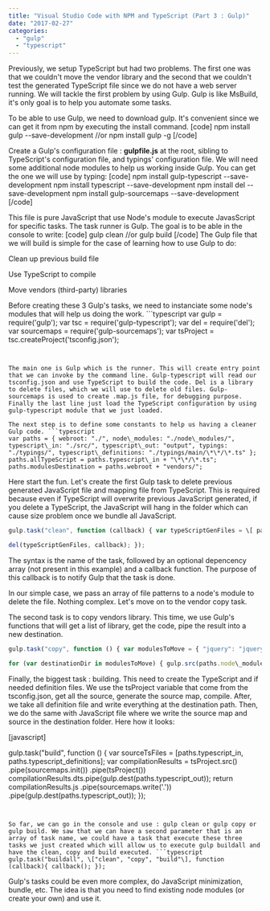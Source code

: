 ```yaml
---
title: "Visual Studio Code with NPM and TypeScript (Part 3 : Gulp)"
date: "2017-02-27"
categories: 
  - "gulp"
  - "typescript"
---
```


Previously, we setup TypeScript but had two problems. The first one was that we couldn't move the vendor library and the second that we couldn't test the generated TypeScript file since we do not have a web server running. We will tackle the first problem by using Gulp. Gulp is like MsBuild, it's only goal is to help you automate some tasks.

To be able to use Gulp, we need to download gulp. It's convenient since we can get it from npm by executing the install command. \[code\] npm install gulp --save-development //or npm install gulp -g \[/code\]

Create a Gulp's configuration file : **gulpfile.js** at the root, sibling to TypeScript's configuration file, and typings' configuration file. We will need some additional node modules to help us working inside Gulp. You can get the one we will use by typing: \[code\] npm install gulp-typescript --save-development npm install typescript --save-development npm install del --save-development npm install gulp-sourcemaps --save-development \[/code\]

This file is pure JavaScript that use Node's module to execute JavasScript for specific tasks. The task runner is Gulp. The goal is to be able in the console to write: \[code\] gulp clean //or gulp build \[/code\] The Gulp file that we will build is simple for the case of learning how to use Gulp to do:

Clean up previous build file

Use TypeScript to compile

Move vendors (third-party) libraries

Before creating these 3 Gulp's tasks, we need to instanciate some node's modules that will help us doing the work. ```typescript
var gulp = require('gulp'); var tsc = require('gulp-typescript'); var del = require('del'); var sourcemaps = require('gulp-sourcemaps'); var tsProject = tsc.createProject('tsconfig.json'); 
``` 


The main one is Gulp which is the runner. This will create entry point that we can invoke by the command line. Gulp-typescript will read our tsconfig.json and use TypeScript to build the code. Del is a library to delete files, which we will use to delete old files. Gulp-sourcemaps is used to create .map.js file, for debugging purpose. Finally the last line just load the TypeScript configuration by using gulp-typescript module that we just loaded.

The next step is to define some constants to help us having a cleaner Gulp code. ```typescript
var paths = { webroot: "./", node\_modules: "./node\_modules/", typescript\_in: "./src/", typescript\_out: "output", typings: "./typings/", typescript\_definitions: "./typings/main/\*\*/\*.ts" }; paths.allTypeScript = paths.typescript\_in + "\*\*/\*.ts"; paths.modulesDestination = paths.webroot + "vendors/"; 
``` 


Here start the fun. Let's create the first Gulp task to delete previous generated JavaScript file and mapping file from TypeScript. This is required because even if TypeScript will overwrite previous JavaScript generated, if you delete a TypeScript, the JavaScript will hang in the folder which can cause size problem once we bundle all JavaScript.

```typescript
gulp.task("clean", function (callback) { var typeScriptGenFiles = \[ paths.typescript\_out + "/\*\*/\*.js", paths.typescript\_out + "/\*\*/\*.js.map" \];

del(typeScriptGenFiles, callback); }); 
``` 
 The syntax is the name of the task, followed by an optional depencency array (not present in this example) and a callback function. The purpose of this callback is to notify Gulp that the task is done.

In our simple case, we pass an array of file patterns to a node's module to delete the file. Nothing complex. Let's move on to the vendor copy task.

The second task is to copy vendors library. This time, we use Gulp's functions that will get a list of library, get the code, pipe the result into a new destination.

```typescript
gulp.task("copy", function () { var modulesToMove = { "jquery": "jquery/dist/jquery\*.{js,map}" }

for (var destinationDir in modulesToMove) { gulp.src(paths.node\_modules + modulesToMove\[destinationDir\]) .pipe(gulp.dest(paths.modulesDestination + destinationDir)); } }); 
``` 


Finally, the biggest task : building. This need to create the TypeScript and if needed definition files. We use the tsProject variable that come from the tsconfig.json, get all the source, generate the source map, compile. After, we take all definition file and write everything at the destination path. Then, we do the same with JavaScript file where we write the source map and source in the destination folder. Here how it looks:

\[javascript\]

gulp.task("build", function () { var sourceTsFiles = \[paths.typescript\_in, paths.typescript\_definitions\]; var compilationResults = tsProject.src() .pipe(sourcemaps.init()) .pipe(tsProject()) compilationResults.dts.pipe(gulp.dest(paths.typescript\_out)); return compilationResults.js .pipe(sourcemaps.write('.')) .pipe(gulp.dest(paths.typescript\_out)); }); 
``` 


So far, we can go in the console and use : gulp clean or gulp copy or gulp build. We saw that we can have a second parameter that is an array of task name, we could have a task that execute these three tasks we just created which will allow us to execute gulp buildall and have the clean, copy and build executed. ```typescript
gulp.task("buildall", \["clean", "copy", "build"\], function (callback){ callback(); }); 
``` 


Gulp's tasks could be even more complex, do JavaScript minimization, bundle, etc. The idea is that you need to find existing node modules (or create your own) and use it.
